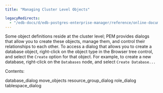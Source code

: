 ```yaml
---
title: "Managing Cluster Level Objects"

legacyRedirects:
  - "/edb-docs/d/edb-postgres-enterprise-manager/reference/online-documentation/8.0/managing_cluster_objects.html"
---
```


<div id="managing_cluster_objects" class="registered_link"></div>

Some object definitions reside at the cluster level; PEM provides dialogs that allow you to create these objects, manage them, and control their relationships to each other. To access a dialog that allows you to create a database object, right-click on the object type in the Browser tree control, and select the `Create` option for that object. For example, to create a new database, right-click on the `Databases` node, and select `Create Database...`

Contents:

<div class="toctree">

database_dialog move_objects resource_group_dialog role_dialog tablespace_dialog

</div>

